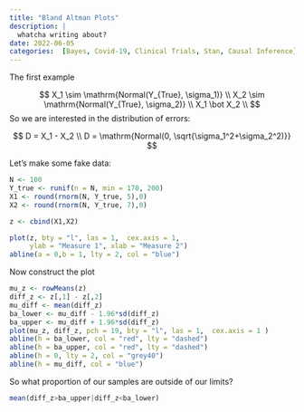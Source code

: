 ```yaml
---
title: "Bland Altman Plots"
description: |
  whatcha writing about? 
date: 2022-06-05
categories:  [Bayes, Covid-19, Clinical Trials, Stan, Causal Inference]
---
```


The first example

$$
X_1 \sim \mathrm{Normal(Y_{True}, \sigma_1)} \\
X_2 \sim \mathrm{Normal(Y_{True}, \sigma_2)} \\
X_1 \bot X_2 \\
$$
So we are interested in the distribution of errors:

$$
D = X_1 - X_2 \\
D = \mathrm{Normal(0, \sqrt{\sigma_1^2+\sigma_2^2)}}
$$

Let's make some fake data:

```r
N <- 100
Y_true <- runif(n = N, min = 170, 200)
X1 <- round(rnorm(N, Y_true, 5),0)
X2 <- round(rnorm(N, Y_true, 7),0)

z <- cbind(X1,X2)

```

```r
plot(z, bty = "l", las = 1,  cex.axis = 1, 
     ylab = "Measure 1", xlab = "Measure 2")
abline(a = 0,b = 1, lty = 2, col = "blue")
```

Now construct the plot

```r
mu_z <- rowMeans(z)
diff_z <- z[,1] - z[,2]
mu_diff <- mean(diff_z)
ba_lower <- mu_diff - 1.96*sd(diff_z)
ba_upper <- mu_diff + 1.96*sd(diff_z)
plot(mu_z, diff_z, pch = 19, bty = "l", las = 1,  cex.axis = 1 )
abline(h = ba_lower, col = "red", lty = "dashed")
abline(h = ba_upper, col = "red", lty = "dashed")
abline(h = 0, lty = 2, col = "grey40")
abline(h = mu_diff, col = "blue")
```

So what proportion of our samples are outside of our limits?

```r
mean(diff_z>ba_upper|diff_z<ba_lower)
```



